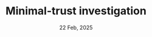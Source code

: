 ---
title: "Minimal-trust investigation"
date: "22 Feb, 2025"
isDisplayDate: true
targetType: "_blank"
externalUrl: "https://www.cold-takes.com/minimal-trust-investigations/#navigating-trust"
description: "Most of what I believe is mostly based on trusting other people. But I also think it's a good idea to occasionally do a minimal-trust investigation: to suspend my trust in others and dig as deeply into a question as I can."
---